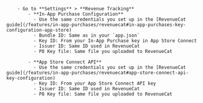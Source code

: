         - Go to **Settings** > **Revenue Tracking**
            - **In-App Purchase Configuration**
              - Use the same credentials you set up in the [RevenueCat guide](/features/in-app-purchases/revenuecat#in-app-purchases-key-configuration-app-store)
              - Bundle ID: Same as in your `app.json`
              - Key ID: From your In-App Purchase key in App Store Connect
              - Issuer ID: Same ID used in RevenueCat
              - P8 Key file: Same file you uploaded to RevenueCat
              
            - **App Store Connect API**
              - Use the same credentials you set up in the [RevenueCat guide](/features/in-app-purchases/revenuecat#app-store-connect-api-key-configuration)
              - Key ID: From your App Store Connect API key
              - Issuer ID: Same ID used in RevenueCat
              - P8 Key file: Same file you uploaded to RevenueCat
            